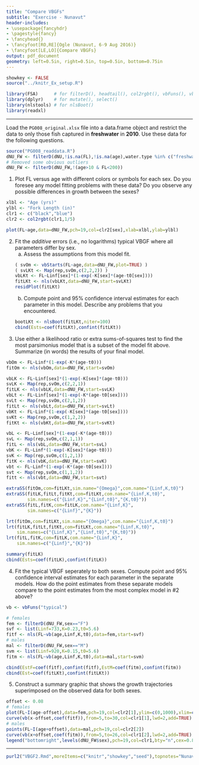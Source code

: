 ```yaml
---
title: "Compare VBGFs"
subtitle: "Exercise - Nunavut"
header-includes:
- \usepackage{fancyhdr}
- \pagestyle{fancy}
- \fancyhead{}
- \fancyfoot[RO,RE]{Ogle (Nunavut, 6-9 Aug 2016)}
- \fancyfoot[LE,LO]{Compare VBGFs}
output: pdf_document
geometry: left=0.5in, right=0.5in, top=0.5in, bottom=0.75in
---
```


```r
showkey <- FALSE
source("../knitr_Ex_setup.R")
```
```r
library(FSA)      # for filterD(), headtail(), col2rgbt(), vbFuns(), vbStart()
library(dplyr)    # for mutate(), select()
library(nlstools) # for nlsBoot()
library(readxl)
```

----

Load the `PG008_original.xlsx` file into a data.frame object and restrict the data to only those fish captured in **freshwater** in **2010**.  Use these data for the following questions.
```r
source("PG008_readdata.R")
dNU_FW <- filterD(dNU,!is.na(FL),!is.na(age),water.type %in% c("freshwater","Freshwater"),year==2007)
# Removed some obvious outliers
dNU_FW <- filterD(dNU_FW,!(age>10 & FL<200))
```

1. Plot FL versus age with different colors or symbols for each sex.  Do you foresee any model fitting problems with these data?  Do you observe any possible differences in growth between the sexes?
```r
xlbl <- "Age (yrs)"
ylbl <- "Fork Length (in)"
clr1 <- c("black","blue")
clr2 <- col2rgbt(clr1,1/5)

plot(FL~age,data=dNU_FW,pch=19,col=clr2[sex],xlab=xlbl,ylab=ylbl)
```

2. Fit the *additive* errors (i.e., no logarithms) typical VBGF where all parameters differ by sex.
    a. Assess the assumptions from this model fit.
```r
( svOm <- vbStarts(FL~age,data=dNU_FW,plot=TRUE) )
( svLKt <- Map(rep,svOm,c(2,2,2)) )
vbLKt <- FL~Linf[sex]*(1-exp(-K[sex]*(age-t0[sex])))
fitLKt <- nls(vbLKt,data=dNU_FW,start=svLKt)
residPlot(fitLKt)
```

    b. Compute point and 95% confidence interval estimates for each parameter in this model.  Describe any problems that you encountered.
```r
bootLKt <- nlsBoot(fitLKt,niter=100)
cbind(Ests=coef(fitLKt),confint(fitLKt))
```

3. Use either a likelihood ratio or extra sums-of-squares test to find the most parsimonius model that is a subset of the model fit above.  Summarize (in words) the results of your final model.
```r
vbOm <- FL~Linf*(1-exp(-K*(age-t0)))
fitOm <- nls(vbOm,data=dNU_FW,start=svOm)

vbLK <- FL~Linf[sex]*(1-exp(-K[sex]*(age-t0)))
svLK <- Map(rep,svOm,c(2,2,1))
fitLK <- nls(vbLK,data=dNU_FW,start=svLK)
vbLt <- FL~Linf[sex]*(1-exp(-K*(age-t0[sex])))
svLt <- Map(rep,svOm,c(2,1,2))
fitLt <- nls(vbLt,data=dNU_FW,start=svLt)
vbKt <- FL~Linf*(1-exp(-K[sex]*(age-t0[sex])))
svKt <- Map(rep,svOm,c(1,2,2))
fitKt <- nls(vbKt,data=dNU_FW,start=svKt)

vbL <- FL~Linf[sex]*(1-exp(-K*(age-t0)))
svL <- Map(rep,svOm,c(2,1,1))
fitL <- nls(vbL,data=dNU_FW,start=svL)
vbK <- FL~Linf*(1-exp(-K[sex]*(age-t0)))
svK <- Map(rep,svOm,c(1,2,1))
fitK <- nls(vbK,data=dNU_FW,start=svK)
vbt <- FL~Linf*(1-exp(-K*(age-t0[sex])))
svt <- Map(rep,svOm,c(1,1,2))
fitt <- nls(vbt,data=dNU_FW,start=svt)

extraSS(fitOm,com=fitLKt,sim.name="{Omega}",com.name="{Linf,K,t0}")
extraSS(fitLK,fitLt,fitKt,com=fitLKt,com.name="{Linf,K,t0}",
        sim.names=c("{Linf,K}","{Linf,t0}","{K,t0}"))
extraSS(fitL,fitK,com=fitLK,com.name="{Linf,K}",
        sim.names=c("{Linf}","{K}"))

lrt(fitOm,com=fitLKt,sim.name="{Omega}",com.name="{Linf,K,t0}")
lrt(fitLK,fitLt,fitKt,com=fitLKt,com.name="{Linf,K,t0}",
    sim.names=c("{Linf,K}","{Linf,t0}","{K,t0}"))
lrt(fitL,fitK,com=fitLK,com.name="{Linf,K}",
    sim.names=c("{Linf}","{K}"))

summary(fitLK)
cbind(Ests=coef(fitLK),confint(fitLK))
```

4. Fit the typical VBGF seperately to both sexes.  Compute point and 95% confidence interval estimates for each parameter in the separate models.  How do the point estimates from these separate models compare to the point estimates from the most complex model in #2 above?
```r
vb <- vbFuns("typical")

# females
fem <- filterD(dNU_FW,sex=="F")
svf <- list(Linf=733,K=0.23,t0=5.6)
fitf <- nls(FL~vb(age,Linf,K,t0),data=fem,start=svf)
# males
mal <- filterD(dNU_FW,sex=="M")
svm <- list(Linf=920,K=0.15,t0=5.6)
fitm <- nls(FL~vb(age,Linf,K,t0),data=mal,start=svm)

cbind(EstF=coef(fitf),confint(fitf),EstM=coef(fitm),confint(fitm))
cbind(Est=coef(fitLKt),confint(fitLKt))
```

5. Construct a summary graphic that shows the growth trajectories superimposed on the observed data for both sexes.
```r
offset <- 0.08
# females
plot(FL~I(age-offset),data=fem,pch=19,col=clr2[1],ylim=c(0,1000),xlim=c(3,30),xlab=xlbl,ylab=ylbl)
curve(vb(x-offset,coef(fitf)),from=5,to=30,col=clr1[1],lwd=2,add=TRUE)
# males
points(FL~I(age+offset),data=mal,pch=19,col=clr2[2])
curve(vb(x+offset,coef(fitm)),from=5,to=26,col=clr1[2],lwd=2,add=TRUE)
legend("bottomright",levels(dNU_FW$sex),pch=19,col=clr1,bty="n",cex=0.8)
```

----

```r
purl2("VBGF2.Rmd",moreItems=c("knitr","showkey","seed"),topnotes="Nunavut 6-9-Aug-16")
```
